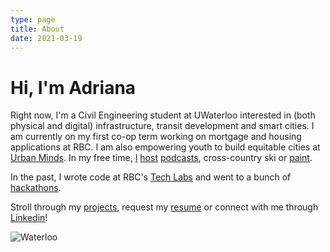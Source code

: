 ```yaml
---
type: page
title: About
date: 2021-03-19
---
```


# Hi, I'm Adriana

Right now, I'm a Civil Engineering student at UWaterloo interested in (both physical and digital) infrastructure, transit development and smart cities. I am currently on my first co-op term working on mortgage and housing applications at RBC.
I am also empowering youth to build equitable cities at [Urban Minds](https://www.urbanminds.co/). In my free time, [I](https://anchor.fm/from-the-stem-up) [host](https://anchor.fm/gallium-podcast) [podcasts](https://play.thebentway.ca/), cross-country ski or [paint](https://adrianaceric.medium.com/why-you-should-paint-with-gouache-2c33e9111829).

In the past, I wrote code at RBC's [Tech Labs](https://www.rbc.com/dms/enterprise/futurelaunch/rbc-summer-tech-labs.html) and went to a bunch of [hackathons](https://devpost.com/adrianaceric).

Stroll through my [projects](/projects), request my [resume](mailto:adriana.ceric@gmail.com) or connect with me through [Linkedin](https://www.linkedin.com/in/adriana-ceric/)!

![Waterloo](images/waterloo2.png)
